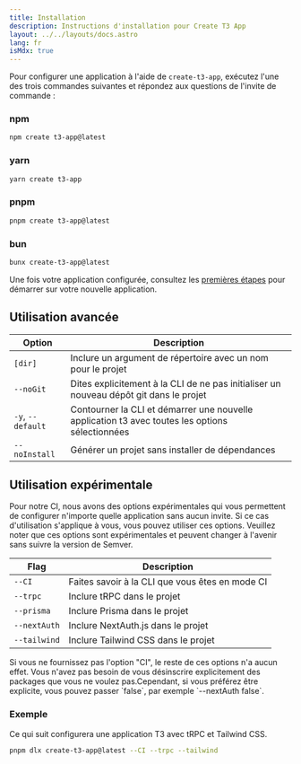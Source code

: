 ```yaml
---
title: Installation
description: Instructions d'installation pour Create T3 App
layout: ../../layouts/docs.astro
lang: fr
isMdx: true
---
```



Pour configurer une application à l'aide de `create-t3-app`, exécutez l'une des trois commandes suivantes et répondez aux questions de l'invite de commande :

### npm

```bash
npm create t3-app@latest
```

### yarn

```bash
yarn create t3-app
```

### pnpm

```bash
pnpm create t3-app@latest
```

### bun

```bash
bunx create-t3-app@latest
```

Une fois votre application configurée, consultez les [premières étapes](/fr/usage/first-steps) pour démarrer sur votre nouvelle application.

## Utilisation avancée

| Option            | Description                                                                                     |
| ----------------- | ----------------------------------------------------------------------------------------------- |
| `[dir]`           | Inclure un argument de répertoire avec un nom pour le projet                                    |
| `--noGit`         | Dites explicitement à la CLI de ne pas initialiser un nouveau dépôt git dans le projet          |
| `-y`, `--default` | Contourner la CLI et démarrer une nouvelle application t3 avec toutes les options sélectionnées |
| `--noInstall`     | Générer un projet sans installer de dépendances                                                 |

## Utilisation expérimentale

Pour notre CI, nous avons des options expérimentales qui vous permettent de configurer n'importe quelle application sans aucun invite. Si ce cas d'utilisation s'applique à vous, vous pouvez utiliser ces options. Veuillez noter que ces options sont expérimentales et peuvent changer à l'avenir sans suivre la version de Semver.

| Flag         | Description                                     |
| ------------ | ----------------------------------------------- |
| `--CI`       | Faites savoir à la CLI que vous êtes en mode CI |
| `--trpc`     | Inclure tRPC dans le projet                     |
| `--prisma`   | Inclure Prisma dans le projet                   |
| `--nextAuth` | Inclure NextAuth.js dans le projet              |
| `--tailwind` | Inclure Tailwind CSS dans le projet             |

<Callout type="warning">
  Si vous ne fournissez pas l'option "CI", le reste de ces options n'a aucun
  effet.
</Callout>
Vous n'avez pas besoin de vous désinscrire explicitement des packages que vous ne
voulez pas.Cependant, si vous préférez être explicite, vous pouvez passer `false`,
par exemple `--nextAuth false`.

### Exemple

Ce qui suit configurera une application T3 avec tRPC et Tailwind CSS.

```bash
pnpm dlx create-t3-app@latest --CI --trpc --tailwind
```
